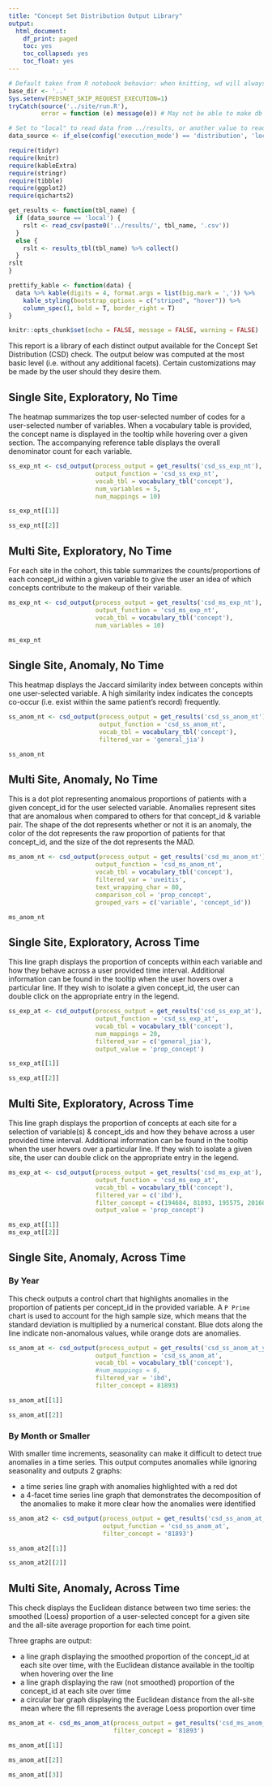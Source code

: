 ```yaml
---
title: "Concept Set Distribution Output Library"
output:
  html_document:
    df_print: paged
    toc: yes
    toc_collapsed: yes
    toc_float: yes
---
```


```r
# Default taken from R notebook behavior: when knitting, wd will always be location of notebook
base_dir <- '..'
Sys.setenv(PEDSNET_SKIP_REQUEST_EXECUTION=1)
tryCatch(source('../site/run.R'),
         error = function (e) message(e)) # May not be able to make db connection

# Set to "local" to read data from ../results, or another value to read from db
data_source <- if_else(config('execution_mode') == 'distribution', 'local', 'not_local')

require(tidyr)
require(knitr)
require(kableExtra)
require(stringr)
require(tibble)
require(ggplot2)
require(qicharts2)

get_results <- function(tbl_name) {
  if (data_source == 'local') {
    rslt <- read_csv(paste0('../results/', tbl_name, '.csv'))
  }
  else {
    rslt <- results_tbl(tbl_name) %>% collect()
  }
rslt
}

prettify_kable <- function(data) {
  data %>% kable(digits = 4, format.args = list(big.mark = ',')) %>%
    kable_styling(bootstrap_options = c("striped", "hover")) %>%
    column_spec(1, bold = T, border_right = T)
}

knitr::opts_chunk$set(echo = FALSE, message = FALSE, warning = FALSE)

```

This report is a library of each distinct output available for the Concept Set Distribution (CSD) check. The output below was computed at the most basic level (i.e. without any additional facets). Certain customizations may be made by the user should they desire them.


## Single Site, Exploratory, No Time

The heatmap summarizes the top user-selected number of codes for a user-selected number of variables. When a vocabulary table is provided, the concept name is displayed in the tooltip while hovering over a given section. The accompanying reference table displays the overall denominator count for each variable.

```r

ss_exp_nt <- csd_output(process_output = get_results('csd_ss_exp_nt'),
                        output_function = 'csd_ss_exp_nt',
                        vocab_tbl = vocabulary_tbl('concept'),
                        num_variables = 5,
                        num_mappings = 10)

ss_exp_nt[[1]]

ss_exp_nt[[2]]

```

## Multi Site, Exploratory, No Time

For each site in the cohort, this table summarizes the counts/proportions of each concept_id within a given variable to give the user an idea of which concepts contribute to the makeup of their variable.

```r

ms_exp_nt <- csd_output(process_output = get_results('csd_ms_exp_nt'),
                        output_function = 'csd_ms_exp_nt',
                        vocab_tbl = vocabulary_tbl('concept'),
                        num_variables = 10)

ms_exp_nt

```

## Single Site, Anomaly, No Time

This heatmap displays the Jaccard similarity index between concepts within one user-selected variable. A high similarity index indicates the concepts co-occur (i.e. exist within the same patient's record) frequently.

```r

ss_anom_nt <- csd_output(process_output = get_results('csd_ss_anom_nt'),
                         output_function = 'csd_ss_anom_nt',
                         vocab_tbl = vocabulary_tbl('concept'),
                         filtered_var = 'general_jia')

ss_anom_nt

```

## Multi Site, Anomaly, No Time

This is a dot plot representing anomalous proportions of patients with a given concept_id for the user selected variable. Anomalies represent sites that are anomalous when compared to others for that concept_id & variable pair. The shape of the dot represents whether or not it is an anomaly, the color of the dot represents the raw proportion of patients for that concept_id, and the size of the dot represents the MAD.

```r

ms_anom_nt <- csd_output(process_output = get_results('csd_ms_anom_nt'),
                        output_function = 'csd_ms_anom_nt',
                        vocab_tbl = vocabulary_tbl('concept'),
                        filtered_var = 'uveitis',
                        text_wrapping_char = 80,
                        comparison_col = 'prop_concept',
                        grouped_vars = c('variable', 'concept_id'))

ms_anom_nt

```

## Single Site, Exploratory, Across Time

This line graph displays the proportion of concepts within each variable and how they behave across a user provided time interval. Additional information can be found in the tooltip when the user hovers over a particular line. If they wish to isolate a given concept_id, the user can double click on the appropriate entry in the legend.

```r

ss_exp_at <- csd_output(process_output = get_results('csd_ss_exp_at'),
                        output_function = 'csd_ss_exp_at',
                        vocab_tbl = vocabulary_tbl('concept'),
                        num_mappings = 20,
                        filtered_var = c('general_jia'),
                        output_value = 'prop_concept')

ss_exp_at[[1]]

ss_exp_at[[2]]

```

## Multi Site, Exploratory, Across Time

This line graph displays the proportion of concepts at each site for a selection of variable(s) & concept_ids and how they behave across a user provided time interval. Additional information can be found in the tooltip when the user hovers over a particular line. If they wish to isolate a given site, the user can double click on the appropriate entry in the legend.

```r

ms_exp_at <- csd_output(process_output = get_results('csd_ms_exp_at'),
                        output_function = 'csd_ms_exp_at',
                        vocab_tbl = vocabulary_tbl('concept'),
                        filtered_var = c('ibd'),
                        filter_concept = c(194684, 81893, 195575, 201606),
                        output_value = 'prop_concept')

ms_exp_at[[1]]
ms_exp_at[[2]]

```

## Single Site, Anomaly, Across Time

### By Year

This check outputs a control chart that highlights anomalies in the proportion of patients per concept_id in the provided variable. A `P Prime` chart is used to account for the high sample size, which means that the standard deviation is multiplied by a numerical constant. Blue dots along the line indicate non-anomalous values, while orange dots are anomalies.

```r

ss_anom_at <- csd_output(process_output = get_results('csd_ss_anom_at_year'),
                        output_function = 'csd_ss_anom_at',
                        vocab_tbl = vocabulary_tbl('concept'),
                        #num_mappings = 6,
                        filtered_var = 'ibd',
                        filter_concept = 81893)

ss_anom_at[[1]]

ss_anom_at[[2]]

```

### By Month or Smaller

With smaller time increments, seasonality can make it difficult to detect true anomalies in a time series. This output computes anomalies while ignoring seasonality and outputs 2 graphs:

- a time series line graph with anomalies highlighted with a red dot
- a 4-facet time series line graph that demonstrates the decomposition of the anomalies to make it more clear how the anomalies were identified

```r

ss_anom_at2 <- csd_output(process_output = get_results('csd_ss_anom_at_month'),
                          output_function = 'csd_ss_anom_at',
                          filter_concept = '81893')

ss_anom_at2[[1]]

ss_anom_at2[[2]]

```

## Multi Site, Anomaly, Across Time

This check displays the Euclidean distance between two time series: the smoothed (Loess) proportion of a user-selected concept for a given site and the all-site average proportion for each time point. 

Three graphs are output:

  * a line graph displaying the smoothed proportion of the concept_id at each site over time, with the Euclidean distance available in the tooltip when hovering over the line
  * a line graph displaying the raw (not smoothed) proportion of the concept_id at each site over time
  * a circular bar graph displaying the Euclidean distance from the all-site mean where the fill represents the average Loess proportion over time

```r

ms_anom_at <- csd_ms_anom_at(process_output = get_results('csd_ms_anom_at'),
                             filter_concept = '81893')

ms_anom_at[[1]]

ms_anom_at[[2]]

ms_anom_at[[3]]

```